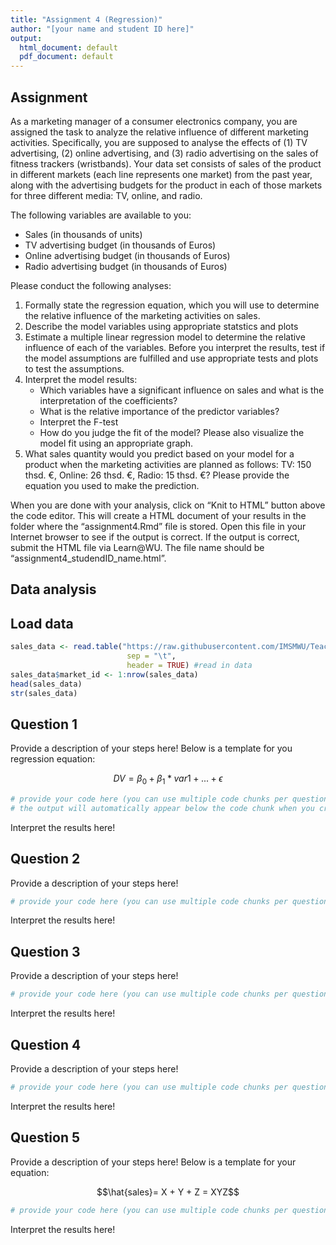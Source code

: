 ```yaml
---
title: "Assignment 4 (Regression)"
author: "[your name and student ID here]"
output:
  html_document: default
  pdf_document: default
---
```


## Assignment

As a marketing manager of a consumer electronics company, you are assigned the task to analyze the relative influence of different marketing activities. Specifically, you are supposed to analyse the effects of (1) TV advertising, (2) online advertising, and (3) radio advertising on the sales of fitness trackers (wristbands). Your data set consists of sales of the product in different markets (each line represents one market) from the past year, along with the advertising budgets for the product in each of those markets for three different media: TV, online, and radio. 

The following variables are available to you:

* Sales (in thousands of units)
* TV advertising budget (in thousands of Euros)
* Online advertising budget (in thousands of Euros)
* Radio advertising budget (in thousands of Euros)

Please conduct the following analyses: 

1. Formally state the regression equation, which you will use to determine the relative influence of the marketing activities on sales.
2. Describe the model variables using appropriate statstics and plots
3. Estimate a multiple linear regression model to determine the relative influence of each of the variables. Before you interpret the results, test if the model assumptions are fulfilled and use appropriate tests and plots to test the assumptions.
4. Interpret the model results:
      * Which variables have a significant influence on sales and what is the interpretation of the coefficients?
      * What is the relative importance of the predictor variables?
      * Interpret the F-test
      * How do you judge the fit of the model? Please also visualize the model fit using an appropriate graph.
5. What sales quantity would you predict based on your model for a product when the marketing activities are planned as follows: TV: 150 thsd. €, Online: 26 thsd. €, Radio: 15 thsd. €? Please provide the equation you used to make the prediction. 

When you are done with your analysis, click on "Knit to HTML" button above the code editor. This will create a HTML document of your results in the folder where the "assignment4.Rmd" file is stored. Open this file in your Internet browser to see if the output is correct. If the output is correct, submit the HTML file via Learn\@WU. The file name should be "assignment4_studendID_name.html".

## Data analysis

## Load data

```r
sales_data <- read.table("https://raw.githubusercontent.com/IMSMWU/Teaching/master/MRDA2017/assignment4.6.dat", 
                          sep = "\t", 
                          header = TRUE) #read in data
sales_data$market_id <- 1:nrow(sales_data)
head(sales_data)
str(sales_data)
```

## Question 1

Provide a description of your steps here! Below is a template for you regression equation:

$$DV=\beta_0 + \beta_1 * var1 + ... + \epsilon$$

```r
# provide your code here (you can use multiple code chunks per question if you like)
# the output will automatically appear below the code chunk when you create the html file
```

Interpret the results here!

## Question 2

Provide a description of your steps here!

```r
# provide your code here (you can use multiple code chunks per question if you like)
```

Interpret the results here!

## Question 3

Provide a description of your steps here!

```r
# provide your code here (you can use multiple code chunks per question if you like)
```

Interpret the results here!

## Question 4

Provide a description of your steps here!

```r
# provide your code here (you can use multiple code chunks per question if you like)
```

Interpret the results here!

## Question 5

Provide a description of your steps here! Below is a template for your equation:

$$\hat{sales}= X + Y + Z = XYZ$$
 
```r
# provide your code here (you can use multiple code chunks per question if you like)
```

Interpret the results here!

